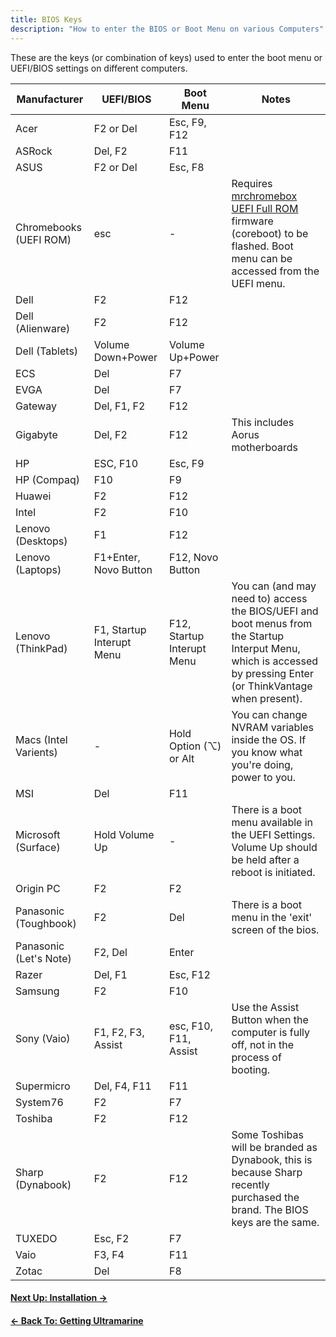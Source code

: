```yaml
---
title: BIOS Keys
description: "How to enter the BIOS or Boot Menu on various Computers"
---
```


These are the keys (or combination of keys) used to enter the boot menu or UEFI/BIOS settings on different computers.

| Manufacturer           | UEFI/BIOS                 | Boot Menu                  | Notes                                                                                                                                                             |
| ---------------------- | ------------------------- | -------------------------- | ----------------------------------------------------------------------------------------------------------------------------------------------------------------- |
| Acer                   | F2 or Del                 | Esc, F9, F12               |                                                                                                                                                                   |
| ASRock                 | Del, F2                   | F11                        |                                                                                                                                                                   |
| ASUS                   | F2 or Del                 | Esc, F8                    |                                                                                                                                                                   |
| Chromebooks (UEFI ROM) | esc                       | -                          | Requires [mrchromebox UEFI Full ROM] firmware (coreboot) to be flashed. Boot menu can be accessed from the UEFI menu.                                             |
| Dell                   | F2                        | F12                        |                                                                                                                                                                   |
| Dell (Alienware)       | F2                        | F12                        |                                                                                                                                                                   |
| Dell (Tablets)         | Volume Down+Power         | Volume Up+Power            |                                                                                                                                                                   |
| ECS                    | Del                       | F7                         |                                                                                                                                                                   |
| EVGA                   | Del                       | F7                         |                                                                                                                                                                   |
| Gateway                | Del, F1, F2               | F12                        |                                                                                                                                                                   |
| Gigabyte               | Del, F2                   | F12                        | This includes Aorus motherboards                                                                                                                                  |
| HP                     | ESC, F10                  | Esc, F9                    |                                                                                                                                                                   |
| HP (Compaq)            | F10                       | F9                         |                                                                                                                                                                   |
| Huawei                 | F2                        | F12                        |                                                                                                                                                                   |
| Intel                  | F2                        | F10                        |                                                                                                                                                                   |
| Lenovo (Desktops)      | F1                        | F12                        |                                                                                                                                                                   |
| Lenovo (Laptops)       | F1+Enter, Novo Button     | F12, Novo Button           |                                                                                                                                                                   |
| Lenovo (ThinkPad)      | F1, Startup Interupt Menu | F12, Startup Interupt Menu | You can (and may need to) access the BIOS/UEFI and boot menus from the Startup Interput Menu, which is accessed by pressing Enter (or ThinkVantage when present). |
| Macs (Intel Varients)  | -                         | Hold Option (⌥) or Alt     | You can change NVRAM variables inside the OS. If you know what you're doing, power to you.                                                                        |
| MSI                    | Del                       | F11                        |                                                                                                                                                                   |
| Microsoft (Surface)    | Hold Volume Up            | -                          | There is a boot menu available in the UEFI Settings. Volume Up should be held after a reboot is initiated.                                                        |
| Origin PC              | F2                        | F2                         |                                                                                                                                                                   |
| Panasonic (Toughbook)  | F2                        | Del                        | There is a boot menu in the 'exit' screen of the bios.                                                                                                            |
| Panasonic (Let's Note) | F2, Del                   | Enter                      |                                                                                                                                                                   |
| Razer                  | Del, F1                   | Esc, F12                   |                                                                                                                                                                   |
| Samsung                | F2                        | F10                        |                                                                                                                                                                   |
| Sony (Vaio)            | F1, F2, F3, Assist        | esc, F10, F11, Assist      | Use the Assist Button when the computer is fully off, not in the process of booting.                                                                              |
| Supermicro             | Del, F4, F11              | F11                        |                                                                                                                                                                   |
| System76               | F2                        | F7                         |                                                                                                                                                                   |
| Toshiba                | F2                        | F12                        |                                                                                                                                                                   |
| Sharp (Dynabook)       | F2                        | F12                        | Some Toshibas will be branded as Dynabook, this is because Sharp recently purchased the brand. The BIOS keys are the same.                                        |
| TUXEDO                 | Esc, F2                   | F7                         |                                                                                                                                                                   |
| Vaio                   | F3, F4                    | F11                        |                                                                                                                                                                   |
| Zotac                  | Del                       | F8                         |                                                                                                                                                                   |

#### [Next Up: Installation →](/en/setup/installation)

#### [← Back To: Getting Ultramarine](/en/setup/getting)

[mrchromebox UEFI Full ROM]: https://docs.chrultrabook.com/docs/firmware/about.html#rw-legacy
